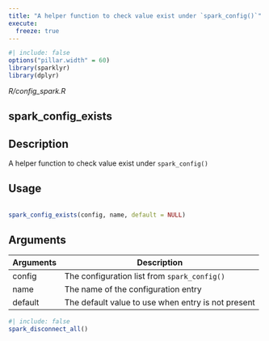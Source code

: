 ```yaml
---
title: "A helper function to check value exist under `spark_config()`"
execute:
  freeze: true
---
```


```r
#| include: false
options("pillar.width" = 60)
library(sparklyr) 
library(dplyr)
```

*R/config_spark.R*

## spark_config_exists

## Description
 A helper function to check value exist under `spark_config()` 


## Usage
```r
 
spark_config_exists(config, name, default = NULL) 
```

## Arguments
|Arguments|Description|
|---|---|
| config | The configuration list from `spark_config()` |
| name | The name of the configuration entry |
| default | The default value to use when entry is not present |








```r
#| include: false
spark_disconnect_all()
```

